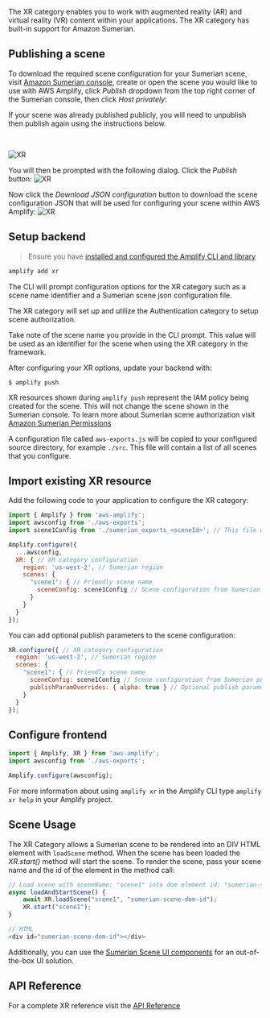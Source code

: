 The XR category enables you to work with augmented reality (AR) and virtual reality (VR) content within your applications. The XR category has built-in support for Amazon Sumerian.

## Publishing a scene
To download the required scene configuration for your Sumerian scene, visit [Amazon Sumerian console](https://console.aws.amazon.com/sumerianv2/home), create or open the scene you would like to use with AWS Amplify, click *Publish* dropdown from the top right corner of the Sumerian console, then click *Host privately*:

<Callout>

If your scene was already published publicly, you will need to unpublish then publish again using the instructions below.

</Callout>

<br />

![XR](/images/xr/sumerian_host_privately_button.png)
 
You will then be prompted with the following dialog. Click the *Publish* button:
![XR](/images/xr/sumerian_publish_button.png)

Now click the *Download JSON configuration* button to download the scene configuration JSON that will be used for configuring your scene within AWS Amplify:
![XR](/images/xr/amplify_published_dialog.png)

## Setup backend

> Ensure you have [installed and configured the Amplify CLI and library](/start)

```bash
amplify add xr
```
The CLI will prompt configuration options for the XR category such as a scene name identifier and a Sumerian scene json configuration file.

The XR category will set up and utilize the Authentication category to setup scene authorization.

Take note of the scene name you provide in the CLI prompt. This value will be used as an identifier for the scene when using the XR category in the framework.

After configuring your XR options, update your backend with:
```
$ amplify push
```
XR resources shown during `amplify push` represent the IAM policy being created for the scene. This will not change the scene shown in the Sumerian console. To learn more about Sumerian scene authorization visit [Amazon Sumerian Permissions](https://docs.aws.amazon.com/sumerian/latest/userguide/sumerian-permissions.html)

A configuration file called `aws-exports.js` will be copied to your configured source directory, for example `./src`. This file will contain a list of all scenes that you configure.

## Import existing XR resource

Add the following code to your application to configure the XR category:
```javascript
import { Amplify } from 'aws-amplify';
import awsconfig from './aws-exports';
import scene1Config from './sumerian_exports_<sceneId>'; // This file will be generated by the Sumerian AWS Console 

Amplify.configure({
  ...awsconfig,
  XR: { // XR category configuration
    region: 'us-west-2', // Sumerian region
    scenes: { 
      "scene1": { // Friendly scene name
        sceneConfig: scene1Config // Scene configuration from Sumerian publish
      }
    }
  }
});
```

You can add optional publish parameters to the scene configuration:
```javascript
XR.configure({ // XR category configuration
  region: 'us-west-2', // Sumerian region
  scenes: { 
    "scene1": { // Friendly scene name
      sceneConfig: scene1Config // Scene configuration from Sumerian publish
      publishParamOverrides: { alpha: true } // Optional publish parameters
    }
  }
});
```

## Configure frontend

```javascript
import { Amplify, XR } from 'aws-amplify';
import awsconfig from './aws-exports';

Amplify.configure(awsconfig);
```

For more information about using `amplify xr` in the Amplify CLI type `amplify xr help` in your Amplify project.

## Scene Usage

The XR Category allows a Sumerian scene to be rendered into an DIV HTML element with `loadScene` method. When the scene has been loaded the *XR.start()* method will start the scene. To render the scene, pass your scene name and the id of the element in the method call:

```javascript
// Load scene with sceneName: "scene1" into dom element id: "sumerian-scene-dom-id"
async loadAndStartScene() {
    await XR.loadScene("scene1", "sumerian-scene-dom-id");
    XR.start("scene1");
}

// HTML
<div id="sumerian-scene-dom-id"></div>
```

Additionally, you can use the [Sumerian Scene UI components](/lib/xr/sceneapi#ui-components) for an out-of-the-box UI solution.

## API Reference

For a complete XR reference visit the [API Reference](https://aws-amplify.github.io/amplify-js/api/classes/xr.html)

